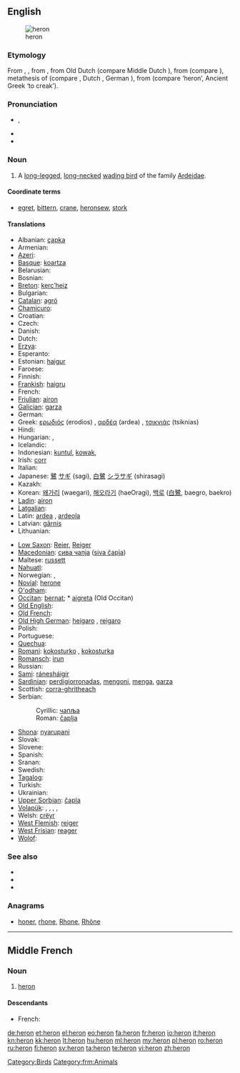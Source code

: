 {{slim-wikipedia|dab=heron (disambiguation)|heron}}
{{also|héron}}
==English==

[[Image:Urban Heron.JPG|thumb|heron ]]

===Etymology===
From {{etyl|enm}} {{term|heroun|lang=enm}}, {{term|heiron|lang=enm}}, from {{etyl|xno}} {{term|heiron|lang=xno}}, from Old Dutch {{term||heigero|lang=odt}} (compare Middle Dutch {{term|heiger|lang=dum}}), from {{proto|Germanic|haigrô|lang=en}} (compare {{etyl|sv|-}} {{term|häger|lang=sv}}), metathesis of {{proto|Germanic|title=|hraigrô|lang=en}} (compare {{etyl|ang|-}} {{term|hragra|hrāgra|lang=ang}}, Dutch {{term|reiger|lang=nl}}, German {{term|Reiher|lang=de}}), from {{proto|Indo-European|(s)kreik-||(s)kreig-|to screech, creak|lang=en}} (compare {{etyl|cy|-}} {{term|crëyr|lang=cy}} ‘heron’, Ancient Greek {{term||krízein}} ‘to creak’).

===Pronunciation===
* {{IPA|/ˈhɛrən/}}, {{SAMPA|/"hEr@n/}}
* {{audio|en-us-heron.ogg|Audio (US)}}
* {{rhymes|ɛrən}}

===Noun===
{{en-noun}}

# A [[long-legged]], [[long-necked]] [[wading bird]] of the family [[Ardeidae]].

====Coordinate terms====
* {{sense|a wading bird}} [[egret]], [[bittern]], [[crane]], [[heronsew]], [[stork]]

====Translations====
{{trans-top|bird}}
* Albanian: [[çapka]]
* Armenian: {{t-|hy|ձկնկուլ|tr=jknkul}}
* [[Azeri]]: {{t|az|vağ|xs=Azeri}}
* [[Basque]]: [[koartza]]
* Belarusian: {{t-|be|чапля|čapla|xs=Belarusian}}
* Bosnian: {{t-|bs|čaplja|f}}
* [[Breton]]: [[kerc’heiz]] {{f}}
* Bulgarian: {{t+|bg|чапла|f}}
* [[Catalan]]: [[agró]]
* [[Chamicuro]]: {{tø|ccc|askoli}}
* Croatian: {{t-|hr|čaplja|f|alt=čȁplja}}
* Czech: {{t-|cs|volavka|f}}
* Danish: {{t-|da|hejre|c}}
* Dutch: {{t+|nl|reiger|m}}
* [[Erzya]]: {{tø|myv|сёнксь}}
* Esperanto: {{t+|eo|ardeo|xs=Esperanto}}
* Estonian: [[haigur]]
* Faroese: {{t-|fo|hegri|xs=Faroese}}
* Finnish: {{t+|fi|haikara}}
* [[Frankish]]: [[haigru]] {{m}}
* French: {{t+|fr|héron|m}}
* [[Friulian]]: [[airon]]
* [[Galician]]: [[garza]]
* German: {{t+|de|Reiher|m}}
* Greek: [[ερωδιός]] (erodios) {{m}}, [[αρδέα]] (ardea) {{f}}, [[τσικνιάς]] (tsiknias) {{m}}
* Hindi: {{t|hi|वगुला|tr=vagulā|xs=Hindi}}
* Hungarian: {{t+|hu|gém}}, {{t+|hu|kócsag}}
* Icelandic: {{t+|is|hegri|m}}
* Indonesian: [[kuntul]], [[kowak]], {{t|id|cangak}}
* Irish: [[corr]]
* Italian: {{t+|it|airone|m}}
* Japanese: [[鷺]] [[サギ]] (sagi), [[白鷺]] [[シラサギ]] (shirasagi)
* Kazakh: {{t|kk|құтан|sc=Cyrl}}
* Korean: [[왜가리]] (waegari), [[해오라기]] (haeOragi), [[백로]] ([[白鷺]], baegro, baekro)
* [[Ladin]]: [[airon]]
* [[Latgalian]]: {{tø|ltg|ziurejs}}
* Latin: [[ardea]] {{f}}, [[ardeola]] {{f}}
* Latvian: [[gārnis]]
* Lithuanian: {{t+|lt|garnys|xs=Lithuanian}}
{{trans-mid}}
* [[Low Saxon]]: [[Reier]], [[Reiger]] {{m}}
* [[Macedonian]]: [[сива чапја]] ([[siva čapja]])
* Maltese: [[russett]]
* [[Nahuatl]]: {{tø|nah|aztatl}}
* Norwegian: {{t-|no|hegre}}, {{t-|no|heire|m}}
* [[Novial]]: [[herone]]
* [[O'odham]]: {{tø|ood|shuhthagi u'uwhig}}
* [[Occitan]]: [[bernat]]; * [[aigreta]] (Old Occitan)
* [[Old English]]: {{t-|ang|hragra|m|alt=hrāgra|xs=Old English}}
* [[Old French]]: {{tø|fro|hairon|m}} {{tø|fro|heiron|m}}
* [[Old High German]]: [[heigaro]] {{m}}, [[reigaro]] {{m}}
* Polish: {{t+|pl|czapla|f}}
* Portuguese: {{t|pt|garça|f}}
* [[Quechua]]: {{t|qu|wakchilla|xs=Quechua}}
* [[Romani]]: [[kokosturko]] {{m}}, [[kokosturka]] {{f}}
* [[Romansch]]: [[irun]]
* Russian: {{t+|ru|цапля|f|tr=cáplja}}
* [[Sami]]: [[ránesháigir]]
* [[Sardinian]]: [[perdigiorronadas]], [[mengoni]], [[menga]], [[garza]]
* Scottish: [[corra-ghritheach]]
* Serbian:
*: Cyrillic: [[чапља]] {{f}}
*: Roman: [[čaplja]] {{f}}
* [[Shona]]: [[nyarupani]]
* Slovak: {{t-|sk|volavka}}
* Slovene: {{t+|sl|čaplja|f}}
* Spanish: {{t+|es|garza|f}}
* Sranan: {{tø|srn|sabaku}}
* Swedish: {{t+|sv|häger}}
* [[Tagalog]]: {{t|tl|tagák|xs=Tagalog}}
* Turkish: {{t+|tr|balıkçıl}}
* Ukrainian: {{t-|uk|чапля|f|tr=čáplja|xs=Ukrainian}}
* [[Upper Sorbian]]: [[čapla]]
* [[Volapük]]: {{qualifier|male or female}} {{t|vo|härod}}, {{qualifier|male}} {{t|vo|hihärod}}, {{qualifier|female}} {{t|vo|jihärod}}, {{qualifier|offspring, young}} {{t|vo|härodül}}, {{qualifier|obsolete}} {{t|vo|fitagil}}
* Welsh: [[crëyr]]
* [[West Flemish]]: [[reiger]]
* [[West Frisian]]: [[reager]]
* [[Wolof]]: {{t|wo|warapuló|alt=warapuló mi}}
{{trans-bottom}}

===See also===
* {{pedia}}
* {{specieslite|Ardeidae}}
* {{commonslite}}

===Anagrams===
* [[honer#English|honer]], [[rhone#English|rhone]], [[Rhone#English|Rhone]], [[Rhône#English|Rhône]]

[[Category:Birds]]

----

==Middle French==

===Noun===
{{frm-noun|m}}

# [[heron#English|heron]]

====Descendants====
* French: {{l|fr|héron}}

[[Category:frm:Animals]]

[[de:heron]]
[[et:heron]]
[[el:heron]]
[[eo:heron]]
[[fa:heron]]
[[fr:heron]]
[[io:heron]]
[[it:heron]]
[[kn:heron]]
[[kk:heron]]
[[lt:heron]]
[[hu:heron]]
[[ml:heron]]
[[my:heron]]
[[pl:heron]]
[[ro:heron]]
[[ru:heron]]
[[fi:heron]]
[[sv:heron]]
[[ta:heron]]
[[te:heron]]
[[vi:heron]]
[[zh:heron]]